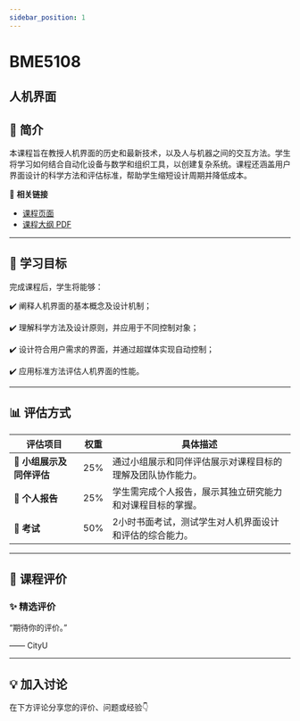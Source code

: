 ```yaml
---
sidebar_position: 1
---
```


# BME5108
## 人机界面

## **📘 简介**
本课程旨在教授人机界面的历史和最新技术，以及人与机器之间的交互方法。学生将学习如何结合自动化设备与数学和组织工具，以创建复杂系统。课程还涵盖用户界面设计的科学方法和评估标准，帮助学生缩短设计周期并降低成本。

🔗 **相关链接**
- [课程页面](https://www.cityu.edu.hk/catalogue/pg/202425/course/BME5108.htm)
- [课程大纲 PDF](https://www.cityu.edu.hk/catalogue/pg/202425/course/BME5108.pdf)

---

## **🎯 学习目标**

完成课程后，学生将能够：

✔️ 阐释人机界面的基本概念及设计机制；

✔️ 理解科学方法及设计原则，并应用于不同控制对象；

✔️ 设计符合用户需求的界面，并通过超媒体实现自动控制；

✔️ 应用标准方法评估人机界面的性能。

---

## **📊 评估方式**

| **评估项目**                 | **权重** | **具体描述**                                                                                       |
|-----------------------------|---------|---------------------------------------------------------------------------------------------------|
| **📝 小组展示及同伴评估**      | 25%     | 通过小组展示和同伴评估展示对课程目标的理解及团队协作能力。                                           |
| **📄 个人报告**               | 25%     | 学生需完成个人报告，展示其独立研究能力和对课程目标的掌握。                                           |
| **📄 考试**                   | 50%     | 2小时书面考试，测试学生对人机界面设计和评估的综合能力。                                              |

---

## **💬 课程评价**

### ✨ **精选评价**
<div className={commentStyles.commentBox}>
    <p className={commentStyles.commentText}>
        “期待你的评价。”
    </p>
    <p className={commentStyles.commentAuthor}>—— CityU</p>
</div>

---

## **💡 加入讨论**

在下方评论分享您的评价、问题或经验👇
<Utterances />
